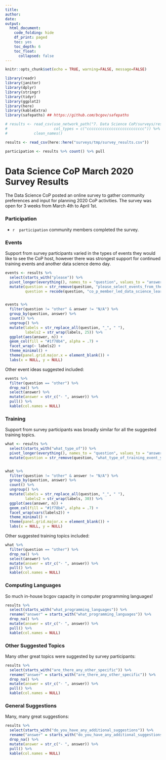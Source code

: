 ```yaml
---
title: 
author: 
date: 
output:
  html_document:
    code_folding: hide
    df_print: paged
    toc: yes
    toc_depth: 6
    toc_float: 
      collapsed: false
---
```


<!--
Copyright 2020 Province of British Columbia

This work is licensed under the Creative Commons Attribution 4.0 International License.
To view a copy of this license, visit http://creativecommons.org/licenses/by/4.0/.
-->


```r
knitr::opts_chunk$set(echo = TRUE, warning=FALSE, message=FALSE)

library(readr)
library(janitor)
library(dplyr)
library(stringr)
library(tidyr)
library(ggplot2)
library(here)
library(kableExtra)
library(safepaths) ## https://github.com/bcgov/safepaths

# results <- read_csv(use_network_path("7. Data Science CoP/surveys/results-survey424739 - final.csv"),
#                     col_types = c("cccccccccccccccccccccccccc")) %>%
#            clean_names()

results <- read_csv(here::here("surveys/tmp/survey_results.csv"))

participation <- results %>% count() %>% pull

```

# Data Science CoP March 2020 Survey Results

The Data Science CoP posted an online survey to gather community preferences and input for planning 2020 CoP activities. The survey was open for 3 weeks from March 4th to April 1st.

### Participation

 - `r  participation` community members completed the survey.

### Events

Support from survey participants varied in the types of events they would like to see the CoP host, however there was strongest support for continued training events and another data science demo day.

```r
events <- results %>% 
  select(starts_with("please")) %>% 
  pivot_longer(everything(), names_to = "question", values_to = "answer") %>% 
  mutate(question = str_remove(question, "please_select_events_from_the_list_below_that_you_would_you_like_to_see_the_data_science_co_p_host_in_2020_"), 
         question = recode(question, "co_p_member_led_data_science_learning_club_s" = "cop_member_led_data_science_learning_clubs"))


events %>% 
  filter(question != "other" & answer != "N/A") %>% 
  group_by(question, answer) %>% 
  count() %>% 
  ungroup() %>% 
  mutate(labels = str_replace_all(question, "_", " "),
         labels2 = str_wrap(labels, 25)) %>% 
  ggplot(aes(answer, n)) +
  geom_col(fill = "#1f78b4", alpha = .7) +
  facet_wrap(~ labels2) +
  theme_minimal() +
  theme(panel.grid.major.x = element_blank()) +
  labs(x = NULL, y = NULL)
```


Other event ideas suggested included:

```r

events %>% 
  filter(question == "other") %>% 
  drop_na() %>% 
  select(answer) %>% 
  mutate(answer = str_c("- ", answer)) %>% 
  pull() %>% 
  kable(col.names = NULL)
```


### Training

Support from survey participants was broadly similar for all the suggested training topics.

```r
what <- results %>% 
  select(starts_with("what_type_of")) %>% 
  pivot_longer(everything(), names_to = "question", values_to = "answer") %>% 
  mutate(question = str_remove(question, "what_type_of_training_event_you_would_like_to_see_the_data_science_co_p_host_in_2020_")) 


what %>% 
  filter(question != "other" & answer != "N/A") %>% 
  group_by(question, answer) %>% 
  count() %>% 
  ungroup() %>% 
  mutate(labels = str_replace_all(question, "_", " "),
         labels2 = str_wrap(labels, 30)) %>% 
  ggplot(aes(answer, n)) +
  geom_col(fill = "#1f78b4", alpha = .7) +
  facet_wrap(vars(labels2)) +
  theme_minimal() +
  theme(panel.grid.major.x = element_blank()) +
  labs(x = NULL, y = NULL)
```



Other suggested training topics included:

```r
what %>% 
  filter(question == "other") %>% 
  drop_na() %>% 
  select(answer) %>% 
  mutate(answer = str_c("- ", answer)) %>% 
  pull() %>% 
  kable(col.names = NULL)
```

### Computing Languages

So much in-house bcgov capacity in computer programming languages!

```r
results %>% 
  select(starts_with("what_programming_languages")) %>%
  rename("answer" = starts_with("what_programming_languages")) %>% 
  drop_na() %>%
  mutate(answer = str_c("- ", answer)) %>% 
  pull() %>% 
  kable(col.names = NULL)
```


### Other Suggested Topics

Many other great topics were suggested by survey participants:

```r
results %>% 
  select(starts_with("are_there_any_other_specific")) %>%
  rename("answer" = starts_with("are_there_any_other_specific")) %>% 
  drop_na() %>% 
  mutate(answer = str_c("- ", answer)) %>% 
  pull() %>% 
  kable(col.names = NULL)

```


### General Suggestions

Many, many great suggestions:

```r

results %>% 
  select(starts_with("do_you_have_any_additional_suggestions")) %>%
  rename("answer" = starts_with("do_you_have_any_additional_suggestions")) %>% 
  drop_na() %>% 
  mutate(answer = str_c("- ", answer)) %>% 
  pull() %>% 
  kable(col.names = NULL)
```
